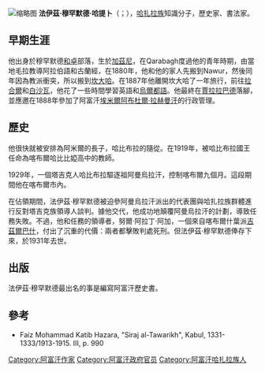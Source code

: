 [[File:Faiz_Muhammad_Katib_Hazara.jpg|缩略图]]
'''法伊茲·穆罕默德·哈提卜'''（{{lang-ps|فيض محمد کاتب هزاره}}；{{bd|1862年||1931年|3月3日}}），[[哈扎拉族|哈扎拉族]]知識分子，歷史家、書法家。

==早期生涯==
他出身於穆罕默德[[和卓|和卓]]部落，生於[[加茲尼|加茲尼]]，在Qarabagh度過他的青年時期，由當地毛拉教導阿拉伯語和古蘭經，在1880年，他和他的家人先搬到Nawur，然後同年因為教派衝突，所以搬到[[坎大哈|坎大哈]]。在1887年他離開坎大哈了一年旅行，前往[[拉合爾|拉合爾]]和[[白沙瓦|白沙瓦]]，他花了一些時間學習英語和[[烏爾都語|烏爾都語]]。他最終在[[贾拉拉巴德_(阿富汗)|賈拉拉巴德]]落腳，並應邀在1888年參加了阿富汗[[埃米爾|埃米爾]][[阿布杜爾·拉赫曼汗|阿布杜爾·拉赫曼汗]]的行政管理。

==歷史==
他很快就被安排為阿米爾的長子，哈比布拉的隨從。在1919年，被哈比布拉國王任命為喀布爾哈比比婭高中的教師。

1929年，一個塔吉克人哈比布拉驅逐祖阿曼烏拉汗，控制喀布爾九個月。這段期間他在喀布爾市內。

在佔領期間，法伊茲·穆罕默德被迫參阿曼烏拉汗派出的代表團與哈扎拉族群體進行反對塔吉克族領導人談判。據他交代，他成功地顛覆阿曼烏拉汗的計劃，導致任務失敗。不過，他和任務的領導者，努爾·阿拉丁·阿加，一個來自喀布爾什葉派[[吉茲爾巴什|吉茲爾巴什]]，付出了沉重的代價：兩者都擊敗判處死刑。但法伊茲·穆罕默德俸存下來，於1931年去世。

==出版==
法伊茲·穆罕默德最出名的事是編寫阿富汗歷史書。

==參考==
*Faiz Mohammad Katib Hazara, "Siraj al-Tawarikh", Kabul, 1331-1333/1913-1915. III, p. 990

{{DEFAULTSORT: Katib, Faiz}}
[[Category:阿富汗作家|Category:阿富汗作家]]
[[Category:阿富汗政府官员|Category:阿富汗政府官员]]
[[Category:阿富汗哈扎拉族人|Category:阿富汗哈扎拉族人]]